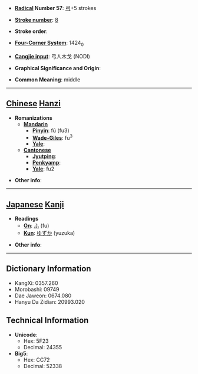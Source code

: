 * '''[[Wiktionary:Chinese radical index| Radical]] Number 57''': [[Wiktionary:Chinese radical index 弓|弓]]+5 strokes

* '''[[Wiktionary:Chinese total strokes index|Stroke number]]''': [[Wiktionary:Chinese total strokes index 8|8]]

* '''Stroke order''': 

* '''[[Wiktionary:Chinese four corner index|Four-Corner System]]''': 1424<sub>0</sub>

* '''[[Wiktionary:Chinese Cangjie index|Cangjie input]]''': 弓人木戈 (NODI)

* '''Graphical Significance and Origin''': 

* '''Common Meaning''': middle

----

== [[Chinese]] [[Hanzi]] ==

* '''Romanizations'''
** '''[[Mandarin]]'''
*** '''[[Pinyin]]''': fǔ (fu3)
*** '''[[Wade-Giles]]''': fu<sup>3</sup>
*** '''[[Yale]]''': 
** '''[[Cantonese]]'''
*** '''[[Jyutping]]''':
*** '''[[Penkyamp]]''': 
*** '''[[Yale]]''': fu2

* '''Other info''': 

----

== [[Japanese]] [[Kanji]] ==

* '''Readings'''
** '''[[On]]''': [[ふ]] (fu)
** '''[[Kun]]''': [[ゆずか]] (yuzuka)

* '''Other info''':  

----

== Dictionary Information ==

* KangXi: 0357.260
* Morobashi: 09749
* Dae Jaweon: 0674.080
* Hanyu Da Zidian: 20993.020

== Technical Information ==

* '''Unicode''':
** Hex: 5F23
** Decimal: 24355
* '''Big5''':
** Hex: CC72
** Decimal: 52338